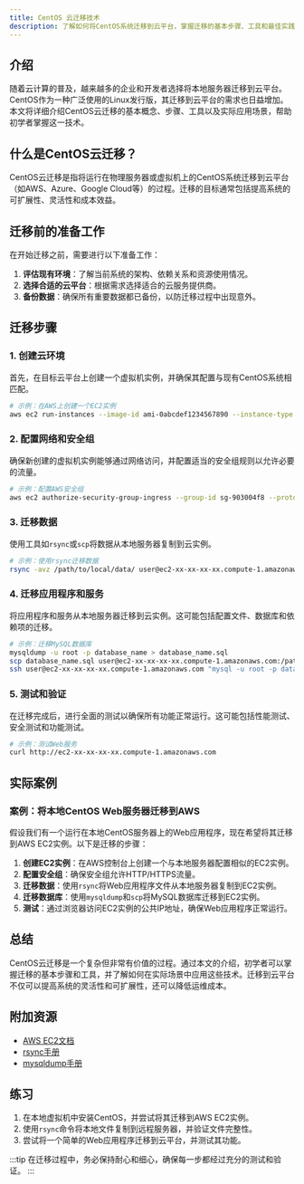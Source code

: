 ```yaml
---
title: CentOS 云迁移技术
description: 了解如何将CentOS系统迁移到云平台，掌握迁移的基本步骤、工具和最佳实践。
---
```


## 介绍

随着云计算的普及，越来越多的企业和开发者选择将本地服务器迁移到云平台。CentOS作为一种广泛使用的Linux发行版，其迁移到云平台的需求也日益增加。本文将详细介绍CentOS云迁移的基本概念、步骤、工具以及实际应用场景，帮助初学者掌握这一技术。

## 什么是CentOS云迁移？

CentOS云迁移是指将运行在物理服务器或虚拟机上的CentOS系统迁移到云平台（如AWS、Azure、Google Cloud等）的过程。迁移的目标通常包括提高系统的可扩展性、灵活性和成本效益。

## 迁移前的准备工作

在开始迁移之前，需要进行以下准备工作：

1. **评估现有环境**：了解当前系统的架构、依赖关系和资源使用情况。
2. **选择合适的云平台**：根据需求选择适合的云服务提供商。
3. **备份数据**：确保所有重要数据都已备份，以防迁移过程中出现意外。

## 迁移步骤

### 1. 创建云环境

首先，在目标云平台上创建一个虚拟机实例，并确保其配置与现有CentOS系统相匹配。

```bash
# 示例：在AWS上创建一个EC2实例
aws ec2 run-instances --image-id ami-0abcdef1234567890 --instance-type t2.micro --key-name my-key-pair
```

### 2. 配置网络和安全组

确保新创建的虚拟机实例能够通过网络访问，并配置适当的安全组规则以允许必要的流量。

```bash
# 示例：配置AWS安全组
aws ec2 authorize-security-group-ingress --group-id sg-903004f8 --protocol tcp --port 22 --cidr 0.0.0.0/0
```

### 3. 迁移数据

使用工具如`rsync`或`scp`将数据从本地服务器复制到云实例。

```bash
# 示例：使用rsync迁移数据
rsync -avz /path/to/local/data/ user@ec2-xx-xx-xx-xx.compute-1.amazonaws.com:/path/to/remote/data/
```

### 4. 迁移应用程序和服务

将应用程序和服务从本地服务器迁移到云实例。这可能包括配置文件、数据库和依赖项的迁移。

```bash
# 示例：迁移MySQL数据库
mysqldump -u root -p database_name > database_name.sql
scp database_name.sql user@ec2-xx-xx-xx-xx.compute-1.amazonaws.com:/path/to/remote/
ssh user@ec2-xx-xx-xx-xx.compute-1.amazonaws.com "mysql -u root -p database_name < /path/to/remote/database_name.sql"
```

### 5. 测试和验证

在迁移完成后，进行全面的测试以确保所有功能正常运行。这可能包括性能测试、安全测试和功能测试。

```bash
# 示例：测试Web服务
curl http://ec2-xx-xx-xx-xx.compute-1.amazonaws.com
```

## 实际案例

### 案例：将本地CentOS Web服务器迁移到AWS

假设我们有一个运行在本地CentOS服务器上的Web应用程序，现在希望将其迁移到AWS EC2实例。以下是迁移的步骤：

1. **创建EC2实例**：在AWS控制台上创建一个与本地服务器配置相似的EC2实例。
2. **配置安全组**：确保安全组允许HTTP/HTTPS流量。
3. **迁移数据**：使用`rsync`将Web应用程序文件从本地服务器复制到EC2实例。
4. **迁移数据库**：使用`mysqldump`和`scp`将MySQL数据库迁移到EC2实例。
5. **测试**：通过浏览器访问EC2实例的公共IP地址，确保Web应用程序正常运行。

## 总结

CentOS云迁移是一个复杂但非常有价值的过程。通过本文的介绍，初学者可以掌握迁移的基本步骤和工具，并了解如何在实际场景中应用这些技术。迁移到云平台不仅可以提高系统的灵活性和可扩展性，还可以降低运维成本。

## 附加资源

- [AWS EC2文档](https://docs.aws.amazon.com/ec2/)
- [rsync手册](https://linux.die.net/man/1/rsync)
- [mysqldump手册](https://dev.mysql.com/doc/refman/8.0/en/mysqldump.html)

## 练习

1. 在本地虚拟机中安装CentOS，并尝试将其迁移到AWS EC2实例。
2. 使用`rsync`命令将本地文件复制到远程服务器，并验证文件完整性。
3. 尝试将一个简单的Web应用程序迁移到云平台，并测试其功能。

:::tip
在迁移过程中，务必保持耐心和细心，确保每一步都经过充分的测试和验证。
:::